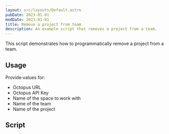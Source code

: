 ```yaml
---
layout: src/layouts/Default.astro
pubDate: 2023-01-01
modDate: 2023-01-01
title: Remove a project from team
description: An example script that removes a project from a team.
---
```


This script demonstrates how to programmatically remove a project from a team.

## Usage

Provide values for:

- Octopus URL
- Octopus API Key
- Name of the space to work with
- Name of the team
- Name of the project

## Script

<RemoveProjectFromTeamScripts />

